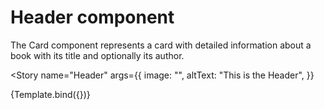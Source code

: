 
<Meta title="Components/Header" component={Header} />

# Header component

The Card component represents a card with detailed information about a book with its title and optionally its author.


<Story
  name="Header"
  args={{
    image: "",
    altText: "This is the Header",
  }}
>
  {Template.bind({})}
</Story>

